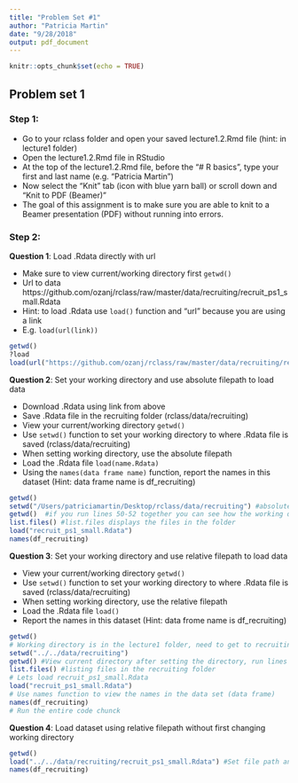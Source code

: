 ```yaml
---
title: "Problem Set #1"
author: "Patricia Martin"
date: "9/28/2018"
output: pdf_document
---
```


```r
knitr::opts_chunk$set(echo = TRUE)
```

## Problem set 1  

### Step 1:

- Go to your rclass folder and open your saved lecture1.2.Rmd file (hint: in lecture1 folder)  
- Open the lecture1.2.Rmd file in RStudio  
- At the top of the lecture1.2.Rmd file, before the "# R basics", type your first and last name (e.g. "Patricia Martin")  
- Now select the "Knit" tab (icon with blue yarn ball) or scroll down and "Knit to PDF (Beamer)"  
- The goal of this assignment is to make sure you are able to knit to a Beamer presentation (PDF) without running into errors.  


### Step 2:  

**Question 1**: Load .Rdata directly with url  

- Make sure to view current/working directory first `getwd()` 
- Url to data https://github.com/ozanj/rclass/raw/master/data/recruiting/recruit_ps1_small.Rdata  
- Hint: to load .Rdata use `load()` function and "url" because you are using a link  
- E.g. `load(url(link))`  

```r
getwd()
?load
load(url("https://github.com/ozanj/rclass/raw/master/data/recruiting/recruit_ps1_small.Rdata"))
```


**Question 2**: Set your working directory and use absolute filepath to load data  

- Download .Rdata using link from above  
- Save .Rdata file in the recruiting folder (rclass/data/recruiting)  
- View your current/working directory `getwd()` 
- Use `setwd()` function to set your working directory to where .Rdata file is saved (rclass/data/recruiting)  
- When setting working directory, use the absolute filepath  
- Load the .Rdata file  `load(name.Rdata)`
- Using the `names(data frame name)` function, report the names in this dataset  (Hint: data frame name is df_recruiting)  

```r
getwd() 
setwd("/Users/patriciamartin/Desktop/rclass/data/recruiting") #absolute file path to data
getwd()  #if you run lines 50-52 together you can see how the working directory changes
list.files() #list.files displays the files in the folder
load("recruit_ps1_small.Rdata")
names(df_recruiting)
```

**Question 3**: Set your working directory and use relative filepath to load data  

- View your current/working directory `getwd()` 
- Use `setwd()` function to set your working directory to where .Rdata file is saved (rclass/data/recruiting)  
- When setting working directory, use the relative filepath  
- Load the .Rdata file  `load()`
- Report the names in this dataset (Hint: data frome name is df_recruiting)  

```r
getwd() 
# Working directory is in the lecture1 folder, need to get to recruiting folder using relative file path
setwd("../../data/recruiting")
getwd() #View current directory after setting the directory, run lines 67-70 
list.files() #listing files in the recruiting folder
# Lets load recruit_ps1_small.Rdata 
load("recruit_ps1_small.Rdata")
# Use names function to view the names in the data set (data frame)
names(df_recruiting)
# Run the entire code chunck 
```

**Question 4**: Load dataset using relative filepath without first changing working directory  

```r
getwd()
load("../../data/recruiting/recruit_ps1_small.Rdata") #Set file path and load data at once
names(df_recruiting)
```

